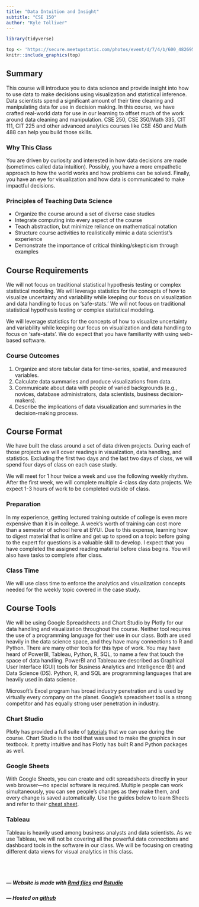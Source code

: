 ```yaml
---
title: "Data Intuition and Insight"
subtitle: "CSE 150"
author: "Kyle Tolliver"
---
```


```r
library(tidyverse)
```

```r
top <- 'https://secure.meetupstatic.com/photos/event/d/7/4/b/600_482695115.jpeg'
knitr::include_graphics(top)
```

## Summary

This course will introduce you to data science and provide insight into how to use data to make decisions using visualization and statistical inference. Data scientists spend a significant amount of their time cleaning and manipulating data for use in decision making. In this course, we have crafted real-world data for use in our learning to offset much of the work around data cleaning and manipulation. CSE 250, CSE 350/Math 335, CIT 111, CIT 225 and other advanced analytics courses like CSE 450 and Math 488 can help you build those skills.

### Why This Class

You are driven by curiosity and interested in how data decisions are made (sometimes called data intuition). Possibly, you have a more empathetic approach to how the world works and how problems can be solved. Finally, you have an eye for visualization and how data is communicated to make impactful decisions. 

### Principles of Teaching Data Science

* Organize the course around a set of diverse case studies
* Integrate computing into every aspect of the course
* Teach abstraction, but minimize reliance on mathematical notation
* Structure course activities to realistically mimic a data scientist’s experience
* Demonstrate the importance of critical thinking/skepticism through examples

## Course Requirements

We will not focus on traditional statistical hypothesis testing or complex statistical modeling. We will leverage statistics for the concepts of how to visualize uncertainty and variability while keeping our focus on visualization and data handling to focus on ‘safe-stats.’ We will not focus on traditional statistical hypothesis testing or complex statistical modeling.

We will leverage statistics for the concepts of how to visualize uncertainty and variability while keeping our focus on visualization and data handling to focus on ‘safe-stats’. We do expect that you have familiarity with using web-based software.

### Course Outcomes

1. Organize and store tabular data for time-series, spatial, and measured variables.
2. Calculate data summaries and produce visualizations from data.
3. Communicate about data with people of varied backgrounds (e.g., novices, database administrators, data scientists, business decision-makers).
4. Describe the implications of data visualization and summaries in the decision-making process.

## Course Format

We have built the class around a set of data driven projects. During each of those projects we will cover readings in visualzation, data handling, and statistics. Excluding the first two days and the last two days of class, we will spend four days of class on each case study.

We will meet for 1 hour twice a week and use the following weekly rhythm. After the first week, we will complete multiple 4-class day data projects. We expect 1-3 hours of work to be completed outside of class.

### Preparation

In my experience, getting lectured training outside of college is even more expensive than it is in college. A week’s worth of training can cost more than a semester of school here at BYUI. Due to this expense, learning how to digest material that is online and get up to speed on a topic before going to the expert for questions is a valuable skill to develop. I expect that you have completed the assigned reading material before class begins. You will also have tasks to complete after class.

### Class Time

We will use class time to enforce the analytics and visualization concepts needed for the weekly topic covered in the case study.

## Course Tools

We will be using Google Spreadsheets and Chart Studio by Plotly for our data handling and visualization throughout the course. Neither tool requires the use of a programming language for their use in our class. Both are used heavily in the data science space, and they have many connections to R and Python. There are many other tools for this type of work. You may have heard of PowerBI, Tableau, Python, R, SQL, to name a few that touch the space of data handling. PowerBI and Tableau are described as Graphical User Interface (GUI) tools for Business Analytics and Intelligence (BI) and Data Science (DS). Python, R, and SQL are programming languages that are heavily used in data science.

Microsoft’s Excel program has broad industry penetration and is used by virtually every company on the planet. Google’s spreadsheet tool is a strong competitor and has equally strong user penetration in industry.

### Chart Studio

Plotly has provided a full suite of [tutorials](https://plotly.com/chart-studio-help/tutorials/) that we can use during the course. Chart Studio is the tool that was used to make the graphics in our textbook. It pretty intuitive and has Plotly has built R and Python packages as well.

### Google Sheets

With Google Sheets, you can create and edit spreadsheets directly in your web browser—no special software is required. Multiple people can work simultaneously, you can see people’s changes as they make them, and every change is saved automatically. Use the guides below to learn Sheets and refer to their [cheat sheet](https://support.google.com/a/users/answer/9300022).

### Tableau

Tableau is heavily used among business analysts and data scientists. As we use Tableau, we will not be covering all the powerful data connections and dashboard tools in the software in our class. We will be focusing on creating different data views for visual analytics in this class. 

<br> <br> 

#####  *--- Website is made with [Rmd files](https://rmarkdown.rstudio.com/index.html) and [Rstudio](https://rstudio.com/)*

#####  *--- Hosted on [github](https://github.com/kctolli/CSE150)*